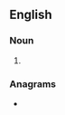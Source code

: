 ==English==

===Noun===
{{head|en|noun plural form}}

# {{plural of|flexure|lang=en}}

===Anagrams===
* {{anagrams|en|refluxes}}